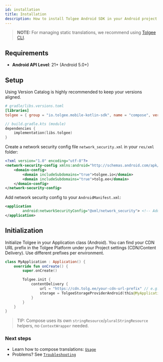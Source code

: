 ```yaml
---
id: installation
title: Installation
description: How to install Tolgee Android SDK in your Android project with Jetpack Compose support
---
```


> **NOTE:**
> For managing static translations, we recommend using [Tolgee CLI](https://github.com/tolgee/tolgee-cli).

## Requirements

- **Android API Level**: 21+ (Android 5.0+)

## Setup

Using Version Catalog is highly recommended to keep your versions aligned.

```toml
# gradle/libs.versions.toml
[libraries]
tolgee = { group = "io.tolgee.mobile-kotlin-sdk", name = "compose", version.ref = "tolgee" }
```

```kotlin
// build.gradle.kts (module)
dependencies {
    implementation(libs.tolgee)
}
```

Create a network security config file `network_security.xml` in your `res/xml` folder:

```xml
<?xml version="1.0" encoding="utf-8"?>
<network-security-config xmlns:android="http://schemas.android.com/apk/res/android">
    <domain-config>
        <domain includeSubdomains="true">tolgee.io</domain>
        <domain includeSubdomains="true">tolg.ee</domain>
    </domain-config>
</network-security-config>
```

Add network security config to your `AndroidManifest.xml`:

```xml
<application
        android:networkSecurityConfig="@xml/network_security"> <!-- Add this line to your existing application tag -->
</application>
```

## Initialization

Initialize Tolgee in your Application class (Android). You can find your CDN URL prefix in the Tolgee Platform under your Project settings (CDN/Content Delivery). Use different prefixes per environment.

```kotlin
class MyApplication : Application() {
    override fun onCreate() {
        super.onCreate()

        Tolgee.init {
            contentDelivery {
                url = "https://cdn.tolg.ee/your-cdn-url-prefix" // e.g., from Tolgee Platform
                storage = TolgeeStorageProviderAndroid(this@MyApplication, BuildConfig.VERSION_CODE) // cache invalidates on app update
            }
        }
    }
}
```

> TIP:
> Compose uses its own `stringResource`/`pluralStringResource` helpers, no `ContextWrapper` needed.

### Next steps

- Learn how to compose translations: [`Usage`](./usage.mdx)
- Problems? See [`Troubleshooting`](./troubleshooting.mdx)